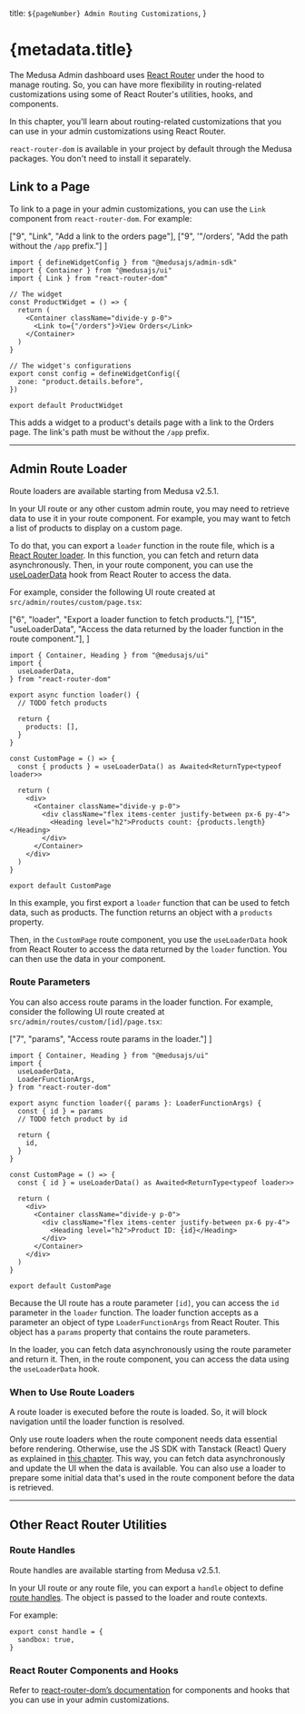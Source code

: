   title: `${pageNumber} Admin Routing Customizations`,
}

# {metadata.title}

The Medusa Admin dashboard uses [React Router](https://reactrouter.com) under the hood to manage routing. So, you can have more flexibility in routing-related customizations using some of React Router's utilities, hooks, and components.

In this chapter, you'll learn about routing-related customizations that you can use in your admin customizations using React Router.

<Note>

`react-router-dom` is available in your project by default through the Medusa packages. You don't need to install it separately.

</Note>

## Link to a Page

To link to a page in your admin customizations, you can use the `Link` component from `react-router-dom`. For example:

  ["9", "Link", "Add a link to the orders page"],
  ["9", '"/orders', "Add the path without the `/app` prefix."]
]

```tsx title="src/admin/widgets/product-widget.tsx" highlights={highlights}
import { defineWidgetConfig } from "@medusajs/admin-sdk"
import { Container } from "@medusajs/ui"
import { Link } from "react-router-dom"

// The widget
const ProductWidget = () => {
  return (
    <Container className="divide-y p-0">
      <Link to={"/orders"}>View Orders</Link>
    </Container>
  )
}

// The widget's configurations
export const config = defineWidgetConfig({
  zone: "product.details.before",
})

export default ProductWidget
```

This adds a widget to a product's details page with a link to the Orders page. The link's path must be without the `/app` prefix.

---

## Admin Route Loader

<Note>

Route loaders are available starting from Medusa v2.5.1.

</Note>

In your UI route or any other custom admin route, you may need to retrieve data to use it in your route component. For example, you may want to fetch a list of products to display on a custom page.

To do that, you can export a `loader` function in the route file, which is a [React Router loader](https://reactrouter.com/6.29.0/route/loader#loader). In this function, you can fetch and return data asynchronously. Then, in your route component, you can use the [useLoaderData](https://reactrouter.com/6.29.0/hooks/use-loader-data#useloaderdata) hook from React Router to access the data.

For example, consider the following UI route created at `src/admin/routes/custom/page.tsx`:

  ["6", "loader", "Export a loader function to fetch products."],
  ["15", "useLoaderData", "Access the data returned by the loader function in the route component."],
]

```tsx title="src/admin/routes/custom/page.tsx" highlights={loaderHighlights}
import { Container, Heading } from "@medusajs/ui"
import {
  useLoaderData,
} from "react-router-dom"

export async function loader() {
  // TODO fetch products

  return {
    products: [],
  }
}

const CustomPage = () => {
  const { products } = useLoaderData() as Awaited<ReturnType<typeof loader>>

  return (
    <div>
      <Container className="divide-y p-0">
        <div className="flex items-center justify-between px-6 py-4">
          <Heading level="h2">Products count: {products.length}</Heading>
        </div>
      </Container>
    </div>
  )
}

export default CustomPage
```

In this example, you first export a `loader` function that can be used to fetch data, such as products. The function returns an object with a `products` property.

Then, in the `CustomPage` route component, you use the `useLoaderData` hook from React Router to access the data returned by the `loader` function. You can then use the data in your component.

### Route Parameters

You can also access route params in the loader function. For example, consider the following UI route created at `src/admin/routes/custom/[id]/page.tsx`:

  ["7", "params", "Access route params in the loader."]
]

```tsx title="src/admin/routes/custom/[id]/page.tsx" highlights={loaderParamHighlights}
import { Container, Heading } from "@medusajs/ui"
import {
  useLoaderData,
  LoaderFunctionArgs,
} from "react-router-dom"

export async function loader({ params }: LoaderFunctionArgs) {
  const { id } = params
  // TODO fetch product by id

  return {
    id,
  }
}

const CustomPage = () => {
  const { id } = useLoaderData() as Awaited<ReturnType<typeof loader>>

  return (
    <div>
      <Container className="divide-y p-0">
        <div className="flex items-center justify-between px-6 py-4">
          <Heading level="h2">Product ID: {id}</Heading>
        </div>
      </Container>
    </div>
  )
}

export default CustomPage
```

Because the UI route has a route parameter `[id]`, you can access the `id` parameter in the `loader` function. The loader function accepts as a parameter an object of type `LoaderFunctionArgs` from React Router. This object has a `params` property that contains the route parameters.

In the loader, you can fetch data asynchronously using the route parameter and return it. Then, in the route component, you can access the data using the `useLoaderData` hook.

### When to Use Route Loaders

A route loader is executed before the route is loaded. So, it will block navigation until the loader function is resolved.

Only use route loaders when the route component needs data essential before rendering. Otherwise, use the JS SDK with Tanstack (React) Query as explained in [this chapter](../tips/page.mdx#send-requests-to-api-routes). This way, you can fetch data asynchronously and update the UI when the data is available. You can also use a loader to prepare some initial data that's used in the route component before the data is retrieved.

---

## Other React Router Utilities

### Route Handles

<Note>

Route handles are available starting from Medusa v2.5.1.

</Note>

In your UI route or any route file, you can export a `handle` object to define [route handles](https://reactrouter.com/start/framework/route-module#handle). The object is passed to the loader and route contexts.

For example:

```tsx title="src/admin/routes/custom/page.tsx"
export const handle = {
  sandbox: true,
}
```

### React Router Components and Hooks

Refer to [react-router-dom’s documentation](https://reactrouter.com/en/6.29.0) for components and hooks that you can use in your admin customizations.
